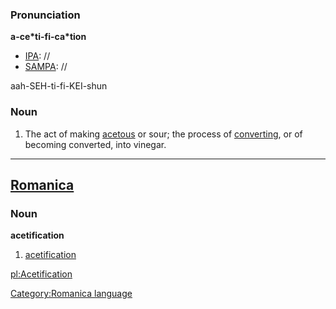 ===Pronunciation===
'''a-ce*ti-fi-ca*tion'''
*[[IPA]]: //
*[[SAMPA]]: //
aah-SEH-ti-fi-KEI-shun
===Noun===
#The act of making [[acetous]] or sour; the process of [[converting]], or of becoming converted, into vinegar.
----

==[[Romanica]]==
[[Category:Romanica language]]
===Noun===
<b>acetification</b>
#[[acetification]]

[[pl:Acetification]]